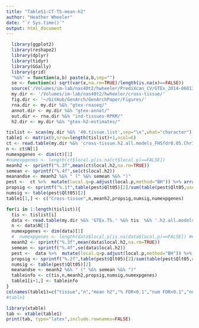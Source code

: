 ```yaml
---
title: "TableS1-CT-TS-mean-h2"
author: "Heather Wheeler"
date: "`r Sys.time()`"
output: html_document
---
```


```r
  library(ggplot2)
  library(reshape2)
  library(dplyr)
  library(tidyr)
  library(GGally)
  library(grid)
  "%&%" = function(a,b) paste(a,b,sep="")
  se <- function(x) sqrt(var(x,na.rm=TRUE)/length(is.na(x)==FALSE))
  source('/Volumes/im-lab/nas40t2/hwheeler/PrediXcan_CV/GTEx_2014-06013_release/transfers/PrediXmod/Paper_plots/multiplot.R')
  my.dir <- '/Volumes/im-lab/nas40t2/hwheeler/cross-tissue/'
  fig.dir <- '~/GitHub/GenArch/GenArchPaper/Figures/'
  rna.dir <- my.dir %&% "gtex-rnaseq/"
  annot.dir <- my.dir %&% "gtex-annot/"
  out.dir <- rna.dir %&% "ind-tissues-RPKM/"
  h2.dir <- my.dir %&% "gtex-h2-estimates/"
```

```r
tislist <- scan(my.dir %&% '40.tissue.list',sep="\n",what="character")
table1 <- matrix(0,nrow=length(tislist)+1,ncol=6)
ct <- read.table(my.dir %&% 'cross-tissue.h2.all.models_FHSfdr0.05.Chr1-22_globaleQTLOtherChr_reml-no-constrain.2015-12-14.txt',header=T)
n <- ct$N[1]
numexpgenes <- dim(ct)[1]
#numexpgenes <- length(ct$local.p[is.na(ct$local.p)==FALSE]) 
meanh2 <- sprintf("%.3f",mean(ct$local.h2,na.rm=TRUE))
semean <- sprintf("%.4f",se(ct$local.h2))
meanandse <- meanh2 %&% " (" %&% semean %&% ")"
pest <-  ct %>%  mutate(local.q=p.adjust(local.p,method="BH")) %>% arrange(local.h2) %>% mutate(Qlt05=local.q<0.1)
propsig <- sprintf("%.1f",table(pest$Qlt05)[2]/sum(table(pest$Qlt05,useNA="i"))*100)
numsig <- table(pest$Qlt05)[2]
table1[1,] <- c("Cross-tissue",n,meanh2,propsig,numsig,numexpgenes)

for(i in 1:length(tislist)){
  tis <- tislist[i]
  data <- read.table(my.dir %&% 'GTEx.TS.' %&% tis  %&% '.h2.all.models_FHSfdr0.05.Chr1-22_globaleQTLOtherChr_reml-no-constrain.2015-12-14.txt',header=T,sep="\t")  
  n <- data$N[1]
  numexpgenes <- dim(data)[1]
  #  numexpgenes <- length(data$local.p[is.na(data$local.p)==FALSE]) ##num expressed genes mean(RPKM)>0.1
  meanh2 <- sprintf("%.3f",mean(data$local.h2,na.rm=TRUE))
  semean <- sprintf("%.4f",se(data$local.h2))
  pest <-  data %>%  mutate(local.q=p.adjust(local.p,method="BH")) %>% arrange(local.h2) %>% mutate(Qlt05=local.q<0.1) 
  propsig <- sprintf("%.2f",table(pest$Qlt05)[2]/sum(table(pest$Qlt05,useNA="i"))*100)
  numsig <- table(pest$Qlt05)[2]
  meanandse <- meanh2 %&% " (" %&% semean %&% ")"
  tableinfo <- c(tis,n,meanh2,propsig,numsig,numexpgenes)
  table1[i+1,] <- tableinfo
}
colnames(table1)=c("tissue","n","mean h2","% FDR<0.1","num FDR<0.1","num expressed")
#table1

library(xtable)
tab <- xtable(table1)
print(tab, type="latex",include.rownames=FALSE)
```


